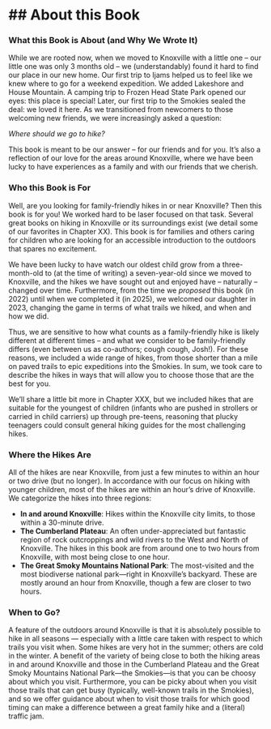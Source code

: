 #  ## About this Book

### What this Book is About (and Why We Wrote It)

While we are rooted now, when we moved to Knoxville with a little one -- our little one was only 3 months old -- we (understandably) found it hard to find our place in our new home. Our first trip to Ijams helped us to feel like we knew where to go for a weekend expedition. We added Lakeshore and House Mountain. A camping trip to Frozen Head State Park opened our eyes: this place is special! Later, our first trip to the Smokies sealed the deal: we loved it here. As we transitioned from newcomers to those welcoming new friends, we were increasingly asked a question: 

*Where should we go to hike?*

This book is meant to be our answer -- for our friends and for you. It's also a reflection of our love for the areas around Knoxville, where we have been lucky to have experiences as a family and with our friends that we cherish.

### Who this Book is For

Well, are you looking for family-friendly hikes in or near Knoxville? Then this book is for you! We worked hard to be laser focused on that task. Several great books on hiking in Knoxville or its surroundings exist (we detail some of our favorites in Chapter XX). This book is for families and others caring for children who are looking for an accessible introduction to the outdoors that spares no excitement.

We have been lucky to have watch our oldest child grow from a three-month-old to (at the time of writing) a seven-year-old since we moved to Knoxville, and the hikes we have sought out and enjoyed have -- naturally -- changed over time. Furthermore, from the time we *proposed* this book (in 2022) until when we completed it (in 2025), we welcomed our daughter in 2023, changing the game in terms of what trails we hiked, and when and how we did. 

Thus, we are sensitive to how what counts as a family-friendly hike is likely different at different times -- and what we consider to be family-friendly differs (even between us as co-authors; cough cough, Josh!). For these reasons, we included a wide range of hikes, from those shorter than a mile on paved trails to epic expeditions into the Smokies. In sum, we took care to describe the hikes in ways that will allow you to choose those that are the best for you.

We’ll share a little bit more in Chapter XXX, but we included hikes that are suitable for the youngest of children (infants who are pushed in strollers or carried in child carriers) up through pre-teens, reasoning that plucky teenagers could consult general hiking guides for the most challenging hikes. 

### Where the Hikes Are

All of the hikes are near Knoxville, from just a few minutes to within an hour or two drive (but no longer). In accordance with our focus on hiking with younger children, most of the hikes are within an hour’s drive of Knoxville. We categorize the hikes into three regions:

- **In and around Knoxville**: Hikes within the Knoxville city limits, to those within a 30-minute drive.
- **The Cumberland Plateau**: An often under-appreciated but fantastic region of rock outcroppings and wild rivers to the West and North of Knoxville. The hikes in this book are from around one to two hours from Knoxville, with most being close to one hour.
- **The Great Smoky Mountains National Park**: The most-visited and the most biodiverse national park—right in Knoxville’s backyard. These are mostly around an hour from Knoxville, though a few are closer to two hours.

### When to Go?

A feature of the outdoors around Knoxville is that it is absolutely possible to hike in all seasons — especially with a little care taken with respect to which trails you visit when. Some hikes are very hot in the summer; others are cold in the winter. A benefit of the variety of being close to both the hiking areas in and around Knoxville and those in the Cumberland Plateau and the Great Smoky Mountains National Park—the Smokies—is that you can be choosy about which you visit. Furthermore, you can be picky about when you visit those trails that can get busy (typically, well-known trails in the Smokies), and so we offer guidance about when to visit those trails for which good timing can make a difference between a great family hike and a (literal) traffic jam.
